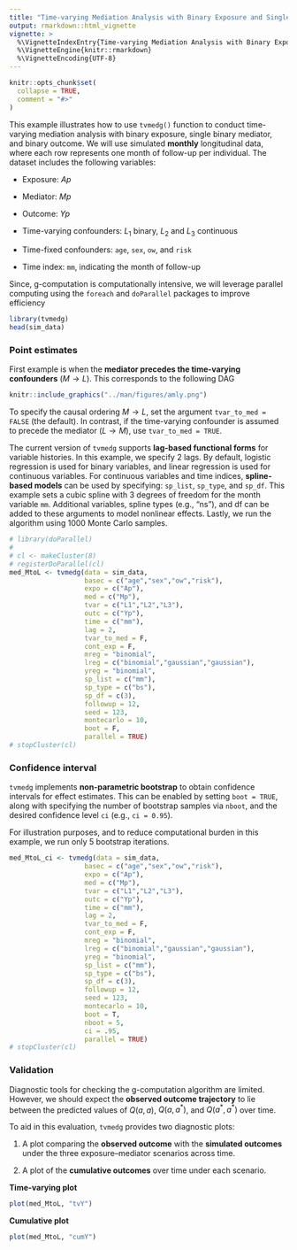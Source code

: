 ```yaml
---
title: "Time-varying Mediation Analysis with Binary Exposure and Single Mediator"
output: rmarkdown::html_vignette
vignette: >
  %\VignetteIndexEntry{Time-varying Mediation Analysis with Binary Exposure and Single Mediator}
  %\VignetteEngine{knitr::rmarkdown}
  %\VignetteEncoding{UTF-8}
---
```


```r
knitr::opts_chunk$set(
  collapse = TRUE,
  comment = "#>"
)
```


This example illustrates how to use `tvmedg()` function to conduct time-varying mediation analysis with binary exposure, single binary mediator, and binary outcome. We will use simulated **monthly** longitudinal data, where each row represents one month of follow-up per individual. The dataset includes the following variables: 

- Exposure: $Ap$

- Mediator: $Mp$

- Outcome: $Yp$

- Time-varying confounders: $L_1$ binary, $L_2$ and $L_3$ continuous

- Time-fixed confounders: `age`, `sex`, `ow`, and `risk`

- Time index: `mm`, indicating the month of follow-up


Since, g-computation is computationally intensive, we will leverage parallel computing using the `foreach` and `doParallel` packages to improve efficiency


```r
library(tvmedg)
head(sim_data)
```


### Point estimates

First example is when the **mediator precedes the time-varying confounders** ($M \rightarrow L$). This corresponds to the following DAG


```r
knitr::include_graphics("../man/figures/amly.png")
```


To specify the causal ordering $M \rightarrow L$, set the argument `tvar_to_med = FALSE` (the default). In contrast, if the time-varying confounder is assumed to precede the mediator ($L \rightarrow M$), use `tvar_to_med = TRUE`.

The current version of `tvmedg` supports **lag-based functional forms** for variable histories. In this example, we specify 2 lags. By default, logistic regression is used for binary variables, and linear regression is used for continuous variables. For continuous variables and time indices, **spline-based models** can be used by specifying: `sp_list`, `sp_type`, and `sp_df`. This example sets a cubic spline with 3 degrees of freedom for the month variable `mm`. Additional variables, spline types (e.g., "ns"), and df can be added to these arguments to  model nonlinear effects. Lastly, we run the algorithm using 1000 Monte Carlo samples.



```r
# library(doParallel)
# 
# cl <- makeCluster(8)
# registerDoParallel(cl)
med_MtoL <- tvmedg(data = sim_data,
                   basec = c("age","sex","ow","risk"),
                   expo = c("Ap"),
                   med = c("Mp"),
                   tvar = c("L1","L2","L3"),
                   outc = c("Yp"),
                   time = c("mm"),
                   lag = 2,
                   tvar_to_med = F,
                   cont_exp = F,
                   mreg = "binomial",
                   lreg = c("binomial","gaussian","gaussian"),
                   yreg = "binomial",
                   sp_list = c("mm"),
                   sp_type = c("bs"),
                   sp_df = c(3),
                   followup = 12,
                   seed = 123,
                   montecarlo = 10,
                   boot = F,
                   parallel = TRUE)
# stopCluster(cl)
```




### Confidence interval

`tvmedg` implements **non-parametric bootstrap** to obtain confidence intervals for effect estimates. This can be enabled by setting `boot = TRUE`, along with specifying the number of bootstrap samples via `nboot`, and the desired confidence level `ci` (e.g., `ci = 0.95`).

For illustration purposes, and to reduce computational burden in this example, we run only 5 bootstrap iterations.


```r
med_MtoL_ci <- tvmedg(data = sim_data,
                   basec = c("age","sex","ow","risk"),
                   expo = c("Ap"),
                   med = c("Mp"),
                   tvar = c("L1","L2","L3"),
                   outc = c("Yp"),
                   time = c("mm"),
                   lag = 2,
                   tvar_to_med = F,
                   cont_exp = F,
                   mreg = "binomial",
                   lreg = c("binomial","gaussian","gaussian"),
                   yreg = "binomial",
                   sp_list = c("mm"),
                   sp_type = c("bs"),
                   sp_df = c(3),
                   followup = 12,
                   seed = 123,
                   montecarlo = 10,
                   boot = T,
                   nboot = 5,
                   ci = .95,
                   parallel = TRUE)
# stopCluster(cl)
```





### Validation


Diagnostic tools for checking the g-computation algorithm are limited. However, we should expect the **observed outcome trajectory** to lie between the predicted values of $Q(a, a)$, $Q(a, a^*)$, and $Q(a^*, a^*)$ over time.

To aid in this evaluation, `tvmedg` provides two diagnostic plots:

1. A plot comparing the **observed outcome** with the **simulated outcomes** under the three exposure–mediator scenarios across time.

2. A plot of the **cumulative outcomes** over time under each scenario.



**Time-varying plot**

```r
plot(med_MtoL, "tvY")
```



**Cumulative plot**

```r
plot(med_MtoL, "cumY")
```



























